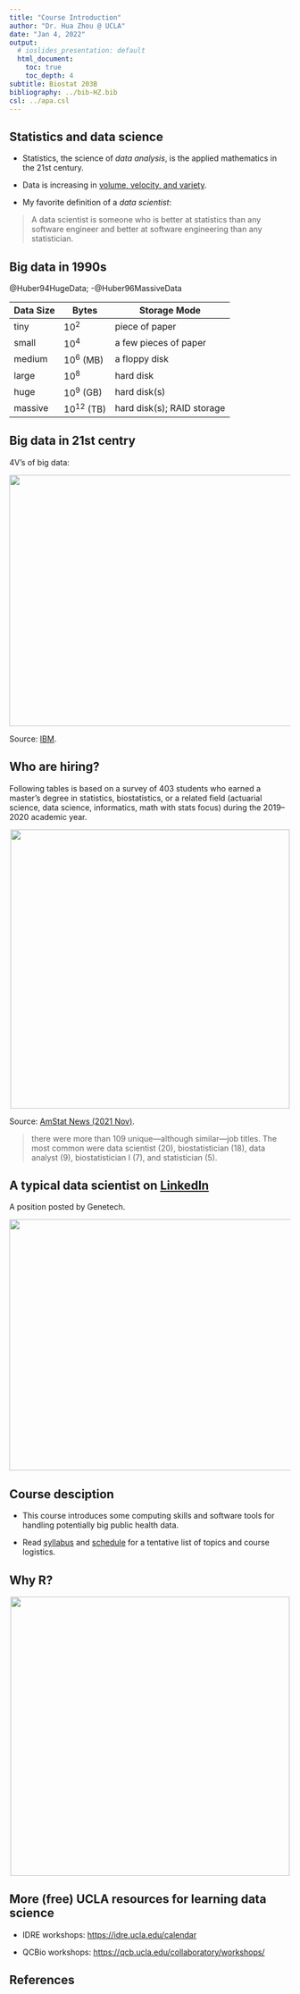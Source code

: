 ```yaml
---
title: "Course Introduction"
author: "Dr. Hua Zhou @ UCLA"
date: "Jan 4, 2022"
output:
  # ioslides_presentation: default
  html_document:
    toc: true
    toc_depth: 4  
subtitle: Biostat 203B
bibliography: ../bib-HZ.bib
csl: ../apa.csl
---
```


## Statistics and data science

- Statistics, the science of _data analysis_, is the applied mathematics in the 21st century.

- Data is increasing in [volume, velocity, and variety](http://www.forbes.com/sites/oreillymedia/2012/01/19/volume-velocity-variety-what-you-need-to-know-about-big-data/).

- My favorite definition of a _data scientist_:

> A data scientist is someone who is better at statistics than any software engineer and better at software engineering than any statistician.

## Big data in 1990s

@Huber94HugeData; -@Huber96MassiveData

| Data Size | Bytes          | Storage Mode               |
|-----------|----------------|----------------------------|
| tiny      | $10^2$         | piece of paper             |
| small     | $10^4$         | a few pieces of paper      |
| medium    | $10^6$ (MB)    | a floppy disk              |
| large     | $10^8$         | hard disk                  |
| huge      | $10^9$ (GB)    | hard disk(s)               |
| massive   | $10^{12}$ (TB) | hard disk(s); RAID storage |

## Big data in 21st centry

4V's of big data:

<p align="center">
  <img src="./4-Vs-of-big-data.jpg" height="450" width="700">
</p>
Source: [IBM](http://www.ibmbigdatahub.com/infographic/four-vs-big-data).

## Who are hiring?

Following tables is based on a survey of 403 students who earned a master’s degree in statistics, biostatistics, or a related field (actuarial science, data science, informatics, math with stats focus) during the
2019–2020 academic year. 

<p align="center">
  <img src="./ms-employment-sector.png" width="500">
</p>

Source: [AmStat News (2021 Nov)](https://magazine.amstat.org/wp-content/uploads/2021/11/AmstatNewsNov2021-updated.pdf).

> there were more than 109 unique—although similar—job titles. The most
common were data scientist (20), biostatistician
(18), data analyst (9), biostatistician I (7), and
statistician (5). 

## A typical data scientist on [LinkedIn](http://linkedin.com)

A position posted by Genetech.
<p align="center">
  <img src="./genetech.png" height="450" width="700">
</p>

## Course desciption

- This course introduces some computing skills and software tools for handling potentially big public health data.

- Read [syllabus](https://ucla-biostat-203b.github.io/2022winter/syllabus/syllabus.html) and [schedule](https://ucla-biostat-203b.github.io/2022winter/schedule/schedule.html) for a tentative list of topics and course logistics.

## Why R?

<p align="center">
  <img src="./ms-employment-software.png" width="500">
</p>

## More (free) UCLA resources for learning data science

- IDRE workshops: <https://idre.ucla.edu/calendar>  

- QCBio workshops: <https://qcb.ucla.edu/collaboratory/workshops/>

## References
